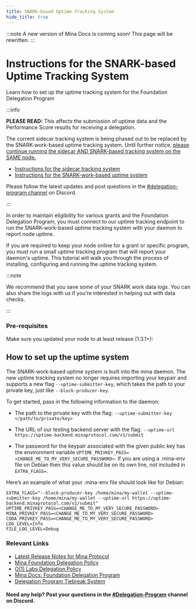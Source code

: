 ```yaml
---
title: SNARK-based Uptime Tracking System
hide_title: true
---
```


:::note
A new version of Mina Docs is coming soon! This page will be rewritten.
:::

# Instructions for the SNARK-based Uptime Tracking System
Learn how to set up the uptime tracking system for the Foundation Delegation Program

:::info

**PLEASE READ:** This affects the submission of uptime data and the Performance Score results for receiving a delegation.


The current sidecar tracking system is being phased out to be replaced by the SNARK-work-based uptime tracking system. Until further notice, <u>please continue running the sidecar AND SNARK-based tracking system on the SAME node.</u>

- [Instructions for the sidecar tracking system](/node-operators/bp-sidecar)
- [Instructions for the SNARK-work-based uptime system](/node-operators/uptime-system)

Please follow the latest updates and post questions in the [#delegation-program channel](https://discord.gg/ywDzwmGABT) on Discord.

:::

In order to maintain eligibility for various grants and the Foundation Delegation Program, you must connect to our uptime tracking endpoint to run the SNARK-work-based uptime tracking system with your daemon to report node uptime.

If you are required to keep your node online for a grant or specific program, you must run a small uptime tracking program that will report your daemon's uptime. This tutorial will walk you through the process of installing, configuring and running the uptime tracking system.

:::note

<p>We recommend that you save some of your SNARK work data logs. You can also share the logs with us if you’re interested in helping out with data checks.</p>

:::

### Pre-requisites 

Make sure you updated your node to at least release (1.3.1+): 

## How to set up the uptime system

The SNARK-work-based uptime system is built into the mina daemon. The new uptime tracking system no longer requires importing your keypair and supports a new flag `--uptime-submitter-key`, which takes the path to your private key, just like `--block-producer-key`.

To get started, pass in the following information to the daemon:

- The path to the private key with the flag:
`--uptime-submitter-key </path/to/private/key>`

- The URL of our testing backend server with the flag:
`--uptime-url https://uptime-backend.minaprotocol.com/v1/submit`

- The password for the keypair associated with the given public key has the environment variable `UPTIME_PRIVKEY_PASS=<CHANGE_ME_TO_MY_VERY_SECURE_PASSWORD>`. If you are using a .mina-env file on Debian then this value should be on its own line, not included in `EXTRA_FLAGS=`.

Here’s an example of what your .mina-env file should look like for Debian:

~~~
EXTRA_FLAGS="--block-producer-key /home/mina/my-wallet --uptime-submitter-key /home/mina/my-wallet --uptime-url https://uptime-backend.minaprotocol.com/v1/submit"
UPTIME_PRIVKEY_PASS=<CHANGE_ME_TO_MY_VERY_SECURE_PASSWORD>
MINA_PRIVKEY_PASS=<CHANGE_ME_TO_MY_VERY_SECURE_PASSWORD>
CODA_PRIVKEY_PASS=<CHANGE_ME_TO_MY_VERY_SECURE_PASSWORD>
LOG_LEVEL=Info
FILE_LOG_LEVEL=Debug
~~~


### Relevant Links

- [Latest Release Notes for Mina Protocol](https://github.com/MinaProtocol/mina/releases)
- [Mina Foundation Delegation Policy](https://minaprotocol.com/blog/mina-foundation-delegation-policy)
- [O(1) Labs Delegation Policy](https://blog.o1labs.org/o-1-labs-delegation-policy-786bf96f9fdd)
- [Mina Docs: Foundation Delegation Program](/node-operators/delegation)
- [Delegation Program Tiebreak System](/node-operators/delegation-tiebreak)


#### Need any help? Post your questions in the [#Delegation-Program](https://discord.gg/ywDzwmGABT) channel on Discord.
